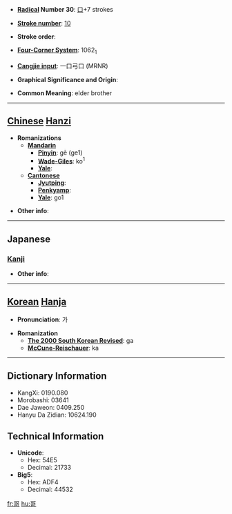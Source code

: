 * '''[[Wiktionary:Chinese radical index| Radical]] Number 30''': [[Wiktionary:Chinese radical index 口|口]]+7 strokes

* '''[[Wiktionary:Chinese total strokes index|Stroke number]]''': [[Wiktionary:Chinese total strokes index 10|10]]

* '''Stroke order''': 

* '''[[Wiktionary:Chinese four corner index|Four-Corner System]]''': 1062<sub>1</sub>

* '''[[Wiktionary:Chinese Cangjie index|Cangjie input]]''': 一口弓口 (MRNR)

* '''Graphical Significance and Origin''': 

* '''Common Meaning''': elder brother

----

== [[Chinese]] [[Hanzi]] ==

* '''Romanizations'''
** '''[[Mandarin]]'''
*** '''[[Pinyin]]''': gē (ge1)
*** '''[[Wade-Giles]]''': ko<sup>1</sup>
*** '''[[Yale]]''': 
** '''[[Cantonese]]'''
*** '''[[Jyutping]]''':
*** '''[[Penkyamp]]''': 
*** '''[[Yale]]''': go1

* '''Other info''': 

----

==Japanese==
===[[Kanji]]===
{{kanji|on readings=[[か]] (ka)|kun readings=[[うたう]] (utau)}}

* '''Other info''':  

----

== [[Korean]] [[Hanja]] ==

* '''Pronunciation''': 가

* '''Romanization'''
** '''[[The 2000 South Korean Revised Romanization|The 2000 South Korean Revised]]''': ga
** '''[[McCune-Reischauer]]''': ka

----

== Dictionary Information ==

* KangXi: 0190.080
* Morobashi: 03641
* Dae Jaweon: 0409.250
* Hanyu Da Zidian: 10624.190

== Technical Information ==

* '''Unicode''':
** Hex: 54E5
** Decimal: 21733
* '''Big5''':
** Hex: ADF4
** Decimal: 44532

[[fr:哥]]
[[hu:哥]]